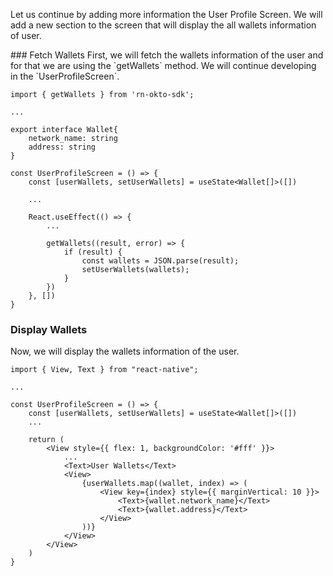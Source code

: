 
Let us continue by adding more information the User Profile Screen. We will add a new section to the screen that will display the all wallets information of user.

<Steps>
### Fetch Wallets
First, we will fetch the wallets information of the user and for that we are using the `getWallets` method. We will continue developing in the `UserProfileScreen`.

```tsx filename="screens/user-profile.tsx" copy
import { getWallets } from 'rn-okto-sdk';

...

export interface Wallet{
    network_name: string
    address: string
}

const UserProfileScreen = () => {
    const [userWallets, setUserWallets] = useState<Wallet[]>([])

    ...

    React.useEffect(() => {
        ...

        getWallets((result, error) => {
            if (result) {
                const wallets = JSON.parse(result);
                setUserWallets(wallets);
            }
        })
    }, [])
}
```

### Display Wallets
Now, we will display the wallets information of the user.

```tsx filename="screens/user-profile.tsx" copy
import { View, Text } from "react-native";

...

const UserProfileScreen = () => {
    const [userWallets, setUserWallets] = useState<Wallet[]>([])
    ...

    return (
        <View style={{ flex: 1, backgroundColor: '#fff' }}>
            ...
            <Text>User Wallets</Text>
            <View>
                {userWallets.map((wallet, index) => (
                    <View key={index} style={{ marginVertical: 10 }}>
                        <Text>{wallet.network_name}</Text>
                        <Text>{wallet.address}</Text>
                    </View>
                ))}
            </View>
        </View>
    )
}
```
</Steps>